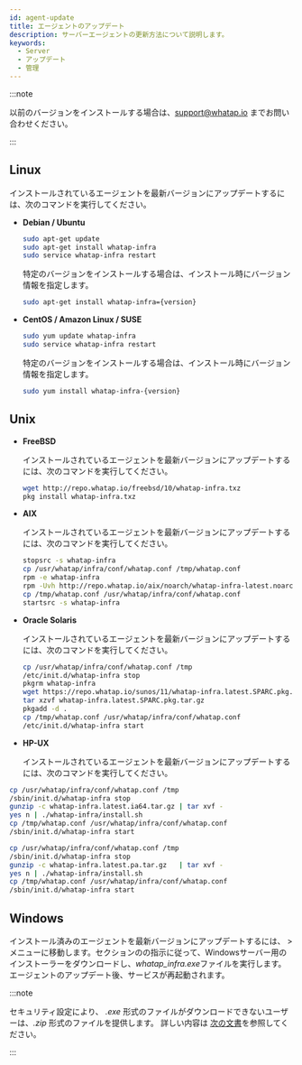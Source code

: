 ```yaml
---
id: agent-update
title: エージェントのアップデート
description: サーバーエージェントの更新方法について説明します。
keywords:
  - Server
  - アップデート
  - 管理
---
```



:::note

以前のバージョンをインストールする場合は、support@whatap.io までお問い合わせください。

:::

## Linux

インストールされているエージェントを最新バージョンにアップデートするには、次のコマンドを実行してください。

- **Debian / Ubuntu**

  ```bash title=SH
  sudo apt-get update
  sudo apt-get install whatap-infra
  sudo service whatap-infra restart
  ```

  特定のバージョンをインストールする場合は、インストール時にバージョン情報を指定します。

  ```bash
  sudo apt-get install whatap-infra={version}
  ```

- **CentOS / Amazon Linux / SUSE**

  ```bash title=SH
  sudo yum update whatap-infra
  sudo service whatap-infra restart
  ```

  特定のバージョンをインストールする場合は、インストール時にバージョン情報を指定します。

  ```bash
  sudo yum install whatap-infra-{version}
  ```

## Unix

- **FreeBSD**

  インストールされているエージェントを最新バージョンにアップデートするには、次のコマンドを実行してください。

  ```bash title=SH
  wget http://repo.whatap.io/freebsd/10/whatap-infra.txz
  pkg install whatap-infra.txz
  ```

- **AIX** 

  インストールされているエージェントを最新バージョンにアップデートするには、次のコマンドを実行してください。 

  ```bash
  stopsrc -s whatap-infra
  cp /usr/whatap/infra/conf/whatap.conf /tmp/whatap.conf
  rpm -e whatap-infra
  rpm -Uvh http://repo.whatap.io/aix/noarch/whatap-infra-latest.noarch.rpm
  cp /tmp/whatap.conf /usr/whatap/infra/conf/whatap.conf
  startsrc -s whatap-infra
  ```

- **Oracle Solaris** 

  インストールされているエージェントを最新バージョンにアップデートするには、次のコマンドを実行してください。 

  ```bash
  cp /usr/whatap/infra/conf/whatap.conf /tmp
  /etc/init.d/whatap-infra stop
  pkgrm whatap-infra
  wget https://repo.whatap.io/sunos/11/whatap-infra.latest.SPARC.pkg.tar.gz
  tar xzvf whatap-infra.latest.SPARC.pkg.tar.gz
  pkgadd -d .
  cp /tmp/whatap.conf /usr/whatap/infra/conf/whatap.conf
  /etc/init.d/whatap-infra start
  ```

- **HP-UX** 

  インストールされているエージェントを最新バージョンにアップデートするには、次のコマンドを実行してください。 

<Tabs>
<TabItem value="ia64" label="IA64" default>

  ```bash title='IA64'
  cp /usr/whatap/infra/conf/whatap.conf /tmp
  /sbin/init.d/whatap-infra stop
  gunzip -c whatap-infra.latest.ia64.tar.gz | tar xvf -
  yes n | ./whatap-infra/install.sh
  cp /tmp/whatap.conf /usr/whatap/infra/conf/whatap.conf
  /sbin/init.d/whatap-infra start
  ```

</TabItem>

<TabItem value="parisc" label="PA-RISC">

  ```bash title='PA-RISC'
  cp /usr/whatap/infra/conf/whatap.conf /tmp
  /sbin/init.d/whatap-infra stop
  gunzip -c whatap-infra.latest.pa.tar.gz   | tar xvf -
  yes n | ./whatap-infra/install.sh
  cp /tmp/whatap.conf /usr/whatap/infra/conf/whatap.conf
  /sbin/init.d/whatap-infra start
  ```

</TabItem>

  </Tabs>

## Windows

インストール済みのエージェントを最新バージョンにアップデートするには、<Cmdname sid="side_management" className="uitext" /> &gt; <Cmdname sid="side_agentInstall" className="uitext" />メニューに移動します。<Cmdname sid="agent-setup-guide" className="uitext" />セクションの<Cmdname sid="server_installAgent_win_download" className="uitext" />の指示に従って、Windowsサーバー用のインストーラーをダウンロードし、*whatap_infra.exe*ファイルを実行します。エージェントのアップデート後、サービスが再起動されます。

:::note

セキュリティ設定により、 _.exe_ 形式のファイルがダウンロードできないユーザーは、_.zip_ 形式のファイルを提供します。 詳しい内容は [次の文書](../server/server-os/server-windows)を参照してください。

:::
